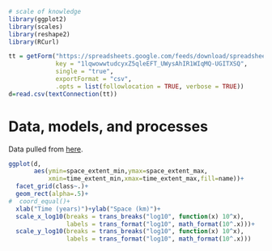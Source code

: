 ```r
# scale of knowledge
library(ggplot2)
library(scales)     
library(reshape2)
library(RCurl)

tt = getForm("https://spreadsheets.google.com/feeds/download/spreadsheets/Export", 
             key = "1lqwowwtudcyxZ5qleEFT_UWysAhIR1WIqMQ-UGITXSQ", 
             single = "true", 
             exportFormat = "csv", 
             .opts = list(followlocation = TRUE, verbose = TRUE))
d=read.csv(textConnection(tt)) 
```  



# Data, models, and processes

Data pulled from [here](https://docs.google.com/spreadsheets/d/1lqwowwtudcyxZ5qleEFT_UWysAhIR1WIqMQ-UGITXSQ/edit?usp=sharing).

```r
ggplot(d,
       aes(ymin=space_extent_min,ymax=space_extent_max,
           xmin=time_extent_min,xmax=time_extent_max,fill=name))+
  facet_grid(class~.)+
  geom_rect(alpha=.5)+
#  coord_equal()+
  xlab("Time (years)")+ylab("Space (km)")+
  scale_x_log10(breaks = trans_breaks("log10", function(x) 10^x),
                labels = trans_format("log10", math_format(10^.x)))+
  scale_y_log10(breaks = trans_breaks("log10", function(x) 10^x),
                labels = trans_format("log10", math_format(10^.x)))
```




